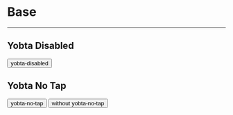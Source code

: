 
<Meta title="MDX/Base" />

# Base

---

## Yobta Disabled

<Canvas>
  <Story name="Yobta Disabled">
    <button className="p-2 rounded border yobta-border-ink ui-text-ink yobta-disabled">
      yobta-disabled
    </button>
  </Story>
</Canvas>

## Yobta No Tap

<Canvas>
  <Story name="Yobta No Tap">
    <div className="">
      <button className="p-2 bg-paper-primary ui-text-ink rounded block yobta-no-tap mb-2">
        yobta-no-tap
      </button>
      <button className="p-2 bg-paper-error ui-text-ink rounded block">
        without yobta-no-tap
      </button>
    </div>
  </Story>
</Canvas>
